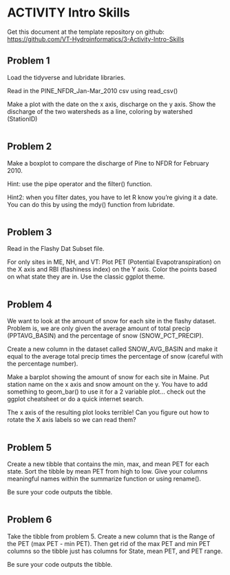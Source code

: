# ACTIVITY Intro Skills {#introactivity}

Get this document at the template repository on github: <https://github.com/VT-Hydroinformatics/3-Activity-Intro-Skills>

## Problem 1

Load the tidyverse and lubridate libraries.

Read in the PINE_NFDR_Jan-Mar_2010 csv using read_csv()

Make a plot with the date on the x axis, discharge on the y axis. Show the discharge of the two watersheds as a line, coloring by watershed (StationID)

```r

```

## Problem 2

Make a boxplot to compare the discharge of Pine to NFDR for February 2010.

Hint: use the pipe operator and the filter() function.

Hint2: when you filter dates, you have to let R know you're giving it a date. You can do this by using the mdy() function from lubridate.

```r

```

## Problem 3

Read in the Flashy Dat Subset file.

For only sites in ME, NH, and VT: Plot PET (Potential Evapotranspiration) on the X axis and RBI (flashiness index) on the Y axis. Color the points based on what state they are in. Use the classic ggplot theme.

```r

```

## Problem 4

We want to look at the amount of snow for each site in the flashy dataset. Problem is, we are only given the average amount of total precip (PPTAVG_BASIN) and the percentage of snow (SNOW_PCT_PRECIP).

Create a new column in the dataset called SNOW_AVG_BASIN and make it equal to the average total precip times the percentage of snow (careful with the percentage number).

Make a barplot showing the amount of snow for each site in Maine. Put station name on the x axis and snow amount on the y. You have to add something to geom_bar() to use it for a 2 variable plot... check out the ggplot cheatsheet or do a quick internet search.

The x axis of the resulting plot looks terrible! Can you figure out how to rotate the X axis labels so we can read them?

```r


```

## Problem 5

Create a new tibble that contains the min, max, and mean PET for each state. Sort the tibble by mean PET from high to low. Give your columns meaningful names within the summarize function or using rename().

Be sure your code outputs the tibble.

```r

```

## Problem 6

Take the tibble from problem 5. Create a new column that is the Range of the PET (max PET - min PET). Then get rid of the max PET and min PET columns so the tibble just has columns for State, mean PET, and PET range.

Be sure your code outputs the tibble.

```r

```
